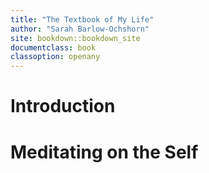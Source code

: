 ```yaml
---
title: "The Textbook of My Life"
author: "Sarah Barlow-Ochshorn"
site: bookdown::bookdown_site
documentclass: book
classoption: openany
---
```


# Introduction 
# Meditating on the Self
